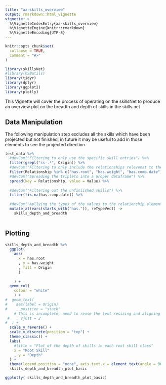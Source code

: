 ```yaml
---
title: "aa-skills_overview"
output: rmarkdown::html_vignette
vignette: >
  %\VignetteIndexEntry{aa-skills_overview}
  %\VignetteEngine{knitr::rmarkdown}
  %\VignetteEncoding{UTF-8}
---
```


```r
knitr::opts_chunk$set(
  collapse = TRUE,
  comment = "#>"
)
```

```r
library(skillsNet)
#library(OSButils)
library(tidyr)
library(dplyr)
library(ggplot2)
library(plotly)
```

This Vignette will cover the process of operating on the skillsNet to produce an overview plot on the breadth and depth of skills in the skills net

## Data Manipulation

The following manipulation step excludes all the skills which have been projected but not finished, in future it may be useful to add in those elements to see the projected direction
```r
test_data %>% 
  #devCom("Filtering to only use the specific skill entries") %>% 
  filter(grepl("ss-.*", Origin)) %>% 
  #devCom("Filtering to only include the relationships relevenat to the skill weight and the root skill") %>% 
  filter(Relationship %in% c("has.root", "has.weight", "has.comp.date")) %>% 
  #devCom("Spreading the triplets into a proper dataframe") %>% 
  spread(key = Relationship, value = Value) %>% 
  
  #devCom("Filtering out the unfiniished skills") %>% 
  filter(!is.na(has.comp.date)) %>% 
  
  #devCom("Apllying the types of the values to the relationship elements") %>% 
  mutate_at(vars(starts_with("has.")), reTypeVect) ->
    skills_depth_and_breadth
  
```
## Plotting

```r
skills_depth_and_breadth %>% 
  ggplot(
    aes(
      x = has.root
      , y = has.weight
      , fill = Origin
      )
    
    ) +
  geom_col(
    colour = "white"
    ) +
#  geom_text(
#    aes(label = Origin)
#    , position = "stack"
    # This is incomplete, need to reuse the text resizing and aligning package found for an earlier analysis
 #   , vjust = 2
#  ) +
  scale_y_reverse() +
  scale_x_discrete(position = "top") +
  theme_classic() +
  labs(
    #title = "Plot of the depth of skills in each root skill class"
    x = "Root Skill"
    , y = "Depth"
  ) +
  theme(legend.position = "none", axis.text.x = element_text(angle = 90)) ->
  skills_depth_and_breadth_plot_basic
```
```r
ggplotly( skills_depth_and_breadth_plot_basic)
```

